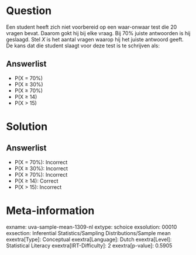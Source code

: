Question
========

Een student heeft zich niet voorbereid op een waar-onwaar test die 20
vragen bevat. Daarom gokt hij bij elke vraag. Bij 70% juiste antwoorden
is hij geslaagd. Stel *X* is het aantal vragen waarop hij het juiste
antwoord geeft. De kans dat die student slaagt voor deze test is te
schrijven als:

Answerlist
----------

* P(X = 70%)
* P(X ≥ 30%)
* P(X ≥ 70%)
* P(X ≥ 14)
* P(X > 15)

Solution
========

Answerlist
----------

* P(X = 70%): Incorrect
* P(X ≥ 30%): Incorrect
* P(X ≥ 70%): Incorrect
* P(X ≥ 14): Correct
* P(X > 15): Incorrect

Meta-information
================
exname: uva-sample-mean-1309-nl
extype: schoice
exsolution: 00010
exsection: Inferential Statistics/Sampling Distributions/Sample mean
exextra[Type]: Conceptual
exextra[Language]: Dutch
exextra[Level]: Statistical Literacy
exextra[IRT-Difficulty]: 2
exextra[p-value]: 0.5905
